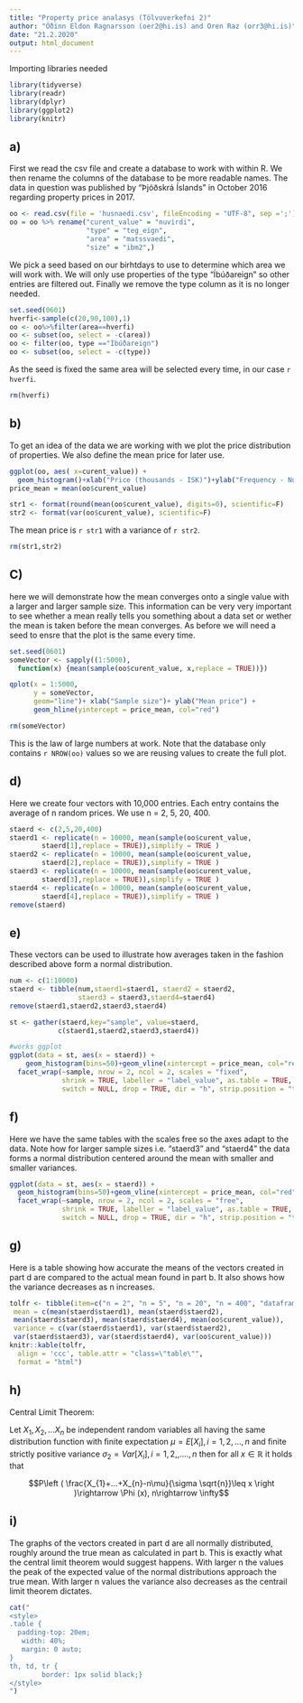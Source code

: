 ```yaml
---
title: "Property price analasys (Tölvuverkefni 2)"
author: "Óðinn Eldon Ragnarsson (oer2@hi.is) and Oren Raz (orr3@hi.is)"
date: "21.2.2020"
output: html_document
---
```

Importing libraries needed
```r
library(tidyverse)
library(readr)
library(dplyr)
library(ggplot2)
library(knitr)
```

## a)
First we read the csv file and create a database to work with within R. We then rename the columns of the database to be more readable names. The data in question was published by "Þjóðskrá Íslands" in October 2016 regarding property prices in 2017.
```r
oo <- read.csv(file = 'husnaedi.csv', fileEncoding = "UTF-8", sep =';')
oo = oo %>% rename("curent_value" = "nuvirdi",
                   "type" = "teg_eign",
                   "area" = "matssvaedi",
                   "size" = "ibm2",)
```

We pick a seed based on our birhtdays to use to determine which area we will work with. We will only use properties of the type "Íbúðareign" so other entries are filtered out. Finally we remove the type column as it is no longer needed.

```r
set.seed(0601)
hverfi<-sample(c(20,90,100),1)
oo <- oo%>%filter(area==hverfi)
oo <- subset(oo, select = -c(area))
oo <- filter(oo, type =="Íbúðareign")
oo <- subset(oo, select = -c(type))
```

As the seed is fixed the same area will be selected every time, in our case `r hverfi`. 

```r
rm(hverfi)
```


## b)
To get an idea of the data we are working with we plot the price distribution of properties. We also define the mean price for later use.

```r
ggplot(oo, aes( x=curent_value)) + 
  geom_histogram()+xlab("Price (thousands - ISK)")+ylab("Frequency - Number of properties")
price_mean = mean(oo$curent_value)
```

```r
str1 <- format(round(mean(oo$curent_value), digits=0), scientific=F)
str2 <- format(var(oo$curent_value), scientific=F)  
```
The mean price is `r str1` with a variance of `r str2`. 
```r
rm(str1,str2) 
```

## C)
here we will demonstrate how the mean converges onto a single value with a larger and larger sample size. This information can be very very important to see whether a mean really tells you something about a data set or wether the mean is taken before the mean converges. As before we will need a seed to ensre that the plot is the same every time. 


```r
set.seed(0601)
someVector <- sapply((1:5000),
  function(x) {mean(sample(oo$curent_value, x,replace = TRUE))})      

qplot(x = 1:5000,
      y = someVector,
      geom="line")+ xlab("Sample size")+ ylab("Mean price") +
      geom_hline(yintercept = price_mean, col="red")
```
```r
rm(someVector)
```

This is the law of large numbers at work. Note that the database only contains `r NROW(oo)` values so we are reusing values to create the full plot.


## d)
Here we create four vectors with 10,000 entries. Each entry contains the average of n random prices. We use n = 2, 5, 20, 400.


```r
staerd <- c(2,5,20,400)
staerd1 <- replicate(n = 10000, mean(sample(oo$curent_value,
        staerd[1],replace = TRUE)),simplify = TRUE )
staerd2 <- replicate(n = 10000, mean(sample(oo$curent_value,
        staerd[2],replace = TRUE)),simplify = TRUE ) 
staerd3 <- replicate(n = 10000, mean(sample(oo$curent_value,
        staerd[3],replace = TRUE)),simplify = TRUE )
staerd4 <- replicate(n = 10000, mean(sample(oo$curent_value,
        staerd[4],replace = TRUE)),simplify = TRUE )
remove(staerd)
```

## e)
These vectors can be used to illustrate how averages taken in the fashion described above form a normal distribution.

```r
num <- c(1:10000)
staerd <- tibble(num,staerd1=staerd1, staerd2 = staerd2,
                 staerd3 = staerd3,staerd4=staerd4)
remove(staerd1,staerd2,staerd3,staerd4)

st <- gather(staerd,key="sample", value=staerd,
            c(staerd1,staerd2,staerd3,staerd4))

#works ggplot
ggplot(data = st, aes(x = staerd)) +
    geom_histogram(bins=50)+geom_vline(xintercept = price_mean, col="red")+ ##facet_wrap(~sample)
  facet_wrap(~sample, nrow = 2, ncol = 2, scales = "fixed",
             shrink = TRUE, labeller = "label_value", as.table = TRUE,
             switch = NULL, drop = TRUE, dir = "h", strip.position = "top")
```


## f)
Here we have the same tables with the scales free so the axes adapt to the data. Note how for larger sample sizes i.e. "staerd3" and "staerd4" the data forms a normal distribution centered around the mean with smaller and smaller variances. 

```r
ggplot(data = st, aes(x = staerd)) +
  geom_histogram(bins=50)+geom_vline(xintercept = price_mean, col="red")+
  facet_wrap(~sample, nrow = 2, ncol = 2, scales = "free",
             shrink = TRUE, labeller = "label_value", as.table = TRUE,
             switch = NULL, drop = TRUE, dir = "h", strip.position = "top")
```


## g)
Here is a table showing how accurate the means of the vectors created in part d are compared to the actual mean found in part b. It also shows how the variance decreases as n increases.
```r
tolfr <- tibble(item=c("n = 2", "n = 5", "n = 20", "n = 400", "dataframe"),
 mean = c(mean(staerd$staerd1), mean(staerd$staerd2),
 mean(staerd$staerd3), mean(staerd$staerd4), mean(oo$curent_value)),
 variance = c(var(staerd$staerd1), var(staerd$staerd2),
 var(staerd$staerd3), var(staerd$staerd4), var(oo$curent_value)))
knitr::kable(tolfr,
  align = 'ccc', table.attr = "class=\"table\"", 
  format = "html")
```

## h)
Central Limit Theorem:

Let $X_1, X_2, . . .X_n$ be
independent random variables all having the same distribution function with ﬁnite expectation $\mu=E[X_i], i=1,2,...,n$ and ﬁnite strictly positive variance $\sigma_2=Var[X_i], i=1,2,,....,n$ then for all $x\in \mathbb{R}$ it holds that

$$P\left ( \frac{X_{1}+...+X_{n}-n\mu}{\sigma \sqrt{n}}\leq x \right )\rightarrow \Phi (x), n\rightarrow \infty$$

## i)

The graphs of the vectors created in part d are all normally distributed, roughly around the true mean as calculated in part b. This is exactly what the central limit theorem would suggest happens. With larger n the values the peak of the expected value of the normal distributions approach the true mean. With larger n values the variance also decreases as the centrail limit theorem dictates.






```r
cat("
<style>
.table {
  padding-top: 20em;
   width: 40%;
   margin: 0 auto;
}
th, td, tr {
        border: 1px solid black;}
</style>
")
```